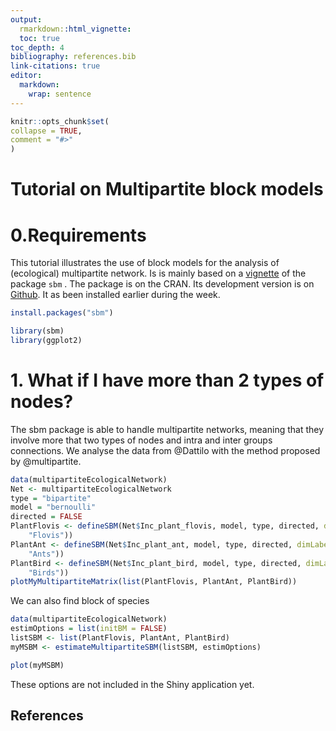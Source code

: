 ```yaml
---
output:
  rmarkdown::html_vignette:
  toc: true
toc_depth: 4
bibliography: references.bib
link-citations: true
editor: 
  markdown: 
    wrap: sentence
---
```


```r
knitr::opts_chunk$set(
collapse = TRUE,
comment = "#>"
)
```

# Tutorial on Multipartite block models {.unnumbered}

# 0.Requirements {.unnumbered}

This tutorial illustrates the use of block models for the analysis of (ecological) multipartite network.
Is is mainly based on a [vignette](https://grosssbm.github.io/sbm/articles/Multipartite_EcologicalNetwork.html) of the package `sbm` .
The package is on the CRAN. Its development version is on [Github](https://github.com/GrossSBM/sbm). It as been installed earlier during the week. 

```r
install.packages("sbm")
```




```r
library(sbm)
library(ggplot2)
```

# 1. What if I have more than 2 types of nodes? {.unnumbered}

The sbm package is able to handle multipartite networks, meaning that they involve more that two types of nodes and intra and inter groups connections. 
We analyse the data from @Dattilo with the method proposed by  @multipartite. 

```r
data(multipartiteEcologicalNetwork)
Net <- multipartiteEcologicalNetwork
type = "bipartite"
model = "bernoulli"
directed = FALSE
PlantFlovis <- defineSBM(Net$Inc_plant_flovis, model, type, directed, dimLabels = c("Plants",
    "Flovis"))
PlantAnt <- defineSBM(Net$Inc_plant_ant, model, type, directed, dimLabels = c("Plants",
    "Ants"))
PlantBird <- defineSBM(Net$Inc_plant_bird, model, type, directed, dimLabels = c("Plants",
    "Birds"))
plotMyMultipartiteMatrix(list(PlantFlovis, PlantAnt, PlantBird))
``` 

We can also find block of species 
```r
data(multipartiteEcologicalNetwork)
estimOptions = list(initBM = FALSE)
listSBM <- list(PlantFlovis, PlantAnt, PlantBird)
myMSBM <- estimateMultipartiteSBM(listSBM, estimOptions)
```

```r
plot(myMSBM) 
```

These options are not included in the Shiny application yet.

## References
